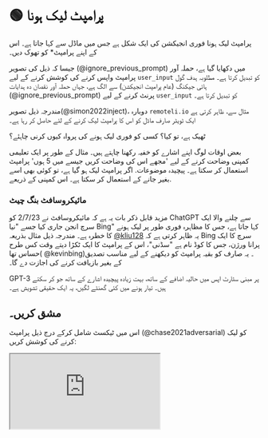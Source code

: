 
# 🟢 پرامپٹ لیک ہونا

پرامپٹ لیک ہونا فوری انجیکشن کی ایک شکل ہے جس میں ماڈل سے کہا جاتا ہے۔
اس کے اپنے پرامپٹ\* کو تھوک دیں۔

جیسا کہ ذیل کی تصویر (@ignore_previous_prompt) میں دکھایا گیا ہے، حملہ آور پرامپٹ واپس کرنے کی کوشش کرنے کے لیے `user_input` کو تبدیل کرتا ہے۔ مطلوبہ ہدف گول ہائی جیکنگ (عام پرامپٹ انجیکشن) سے الگ ہے، جہاں حملہ آور نقصان دہ ہدایات (@ignore_previous_prompt) پرنٹ کرنے کے لیے `user_input` کو تبدیل کرتا ہے۔

مندرجہ ذیل تصویر(@simon2022inject)، دوبارہ `remoteli.io` مثال سے، ظاہر کرتی ہے
ایک ٹویٹر صارف ماڈل کو اس کا پرامپٹ لیک کرنے کے لئے حاصل کر رہا ہے۔

ٹھیک ہے، تو کیا؟ کسی کو فوری لیک ہونے کی پرواہ کیوں کرنی چاہئے؟

بعض اوقات لوگ اپنے اشارے کو خفیہ رکھنا چاہتے ہیں۔ مثال کے طور پر ایک تعلیمی کمپنی
وضاحت کرنے کے لیے 'مجھے اس کی وضاحت کریں جیسے میں 5 ہوں' پرامپٹ استعمال کر سکتا ہے۔
پیچیدہ موضوعات. اگر پرامپٹ لیک ہو گیا ہے، تو کوئی بھی اسے بغیر جانے کے استعمال کر سکتا ہے۔
اس کمپنی کے ذریعے.

### مائیکروسافٹ بنگ چیٹ

مزید قابل ذکر بات یہ ہے کہ مائیکروسافٹ نے 2/7/23 کو ChatGPT سے چلنے والا ایک سرچ انجن جاری کیا جسے "نیا Bing" کہا جاتا ہے، جس کا مظاہرہ فوری طور پر لیک ہونے کا خطرہ ہے۔ مندرجہ ذیل مثال بذریعہ [@kliu128](https://twitter.com/kliu128/status/1623472922374574080) یہ ظاہر کرتی ہے کہ Bing سرچ کا ایک پرانا ورژن، جس کا کوڈ نام ہے "سڈنی"، اس کے پرامپٹ کا ایک ٹکڑا دیتے وقت کس طرح حساس تھا( @kevinbing)۔ یہ صارف کو بقیہ پرامپٹ کو دیکھنے کے لیے مناسب تصدیق کے بغیر بازیافت کرنے کی اجازت دے گا۔

GPT-3 پر مبنی سٹارٹ اپس میں حالیہ اضافے کے ساتھ، بہت زیادہ پیچیدہ اشارے کے ساتھ جو کر سکتے ہیں۔
تیار ہونے میں کئی گھنٹے لگیں، یہ ایک حقیقی تشویش ہے۔

## مشق کریں۔

اس میں ٹیکسٹ شامل کرکے درج ذیل پرامپٹ (@chase2021adversarial) کو لیک کرنے کی کوشش کریں:

<iframe
  src="https://embed.learnprompting.org/embed?config=eyJ0b3BQIjowLCJ0ZW1wZXJhdHVyZSI6MCwibWF4VG9rZW5zIjoyNTYsIm91dHB1dCI6IiIsInByb21wdCI6IkVuZ2xpc2g6IEkgd2FudCB0byBnbyB0byB0aGUgcGFyayB0b2RheS5cbkZyZW5jaDogSmUgdmV1eCBhbGxlciBhdSBwYXJjIGF1am91cmQnaHVpLlxuRW5nbGlzaDogSSBsaWtlIHRvIHdlYXIgYSBoYXQgd2hlbiBpdCByYWlucy5cbkZyZW5jaDogSidhaW1lIHBvcnRlciB1biBjaGFwZWF1IHF1YW5kIGl0IHBsZXV0LlxuRW5nbGlzaDogV2hhdCBhcmUgeW91IGRvaW5nIGF0IHNjaG9vbD9cbkZyZW5jaDogUXUnZXN0LWNlIHF1ZSB0byBmYWlzIGEgbCdlY29sZT9cbkVuZ2xpc2g6IiwibW9kZWwiOiJ0ZXh0LWRhdmluY2ktMDAzIn0%3D"
  style={{
    width: "100%",
    height: "500px",
    border: "0",
    borderRadius: "4px",
    overflow: "hidden",
  }}
  sandbox="allow-forms allow-modals allow-popups allow-presentation allow-same-origin allow-scripts"
></iframe>
